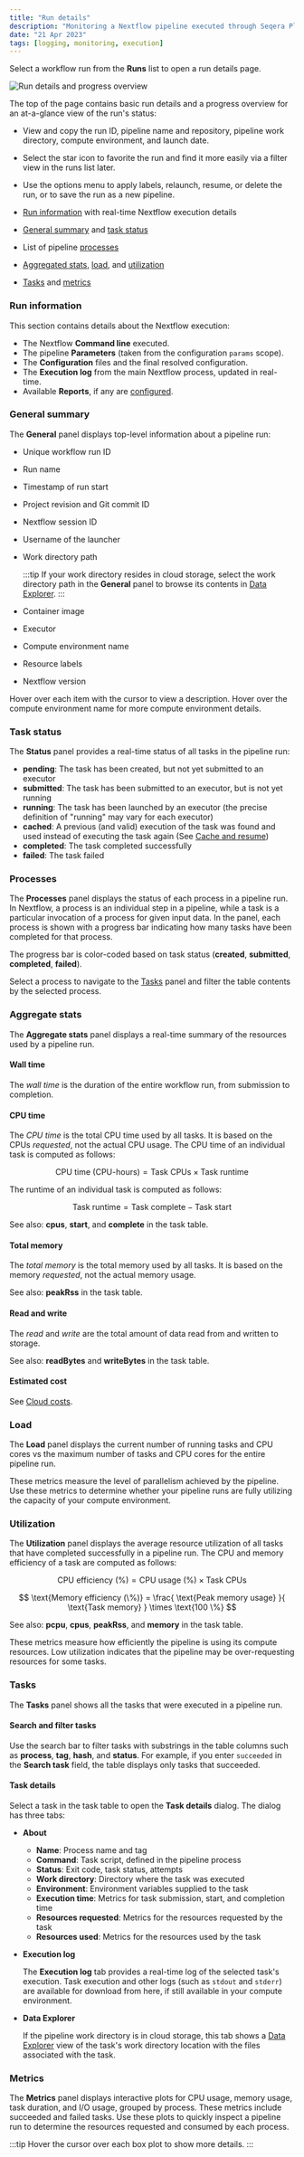 ```yaml
---
title: "Run details"
description: "Monitoring a Nextflow pipeline executed through Seqera Platform."
date: "21 Apr 2023"
tags: [logging, monitoring, execution]
---
```


Select a workflow run from the **Runs** list to open a run details page. 

![Run details and progress overview](./_images/progress-bar.png)

The top of the page contains basic run details and a progress overview for an at-a-glance view of the run's status:
- View and copy the run ID, pipeline name and repository, pipeline work directory, compute environment, and launch date. 
- Select the star icon to favorite the run and find it more easily via a filter view in the runs list later. 
- Use the options menu to apply labels, relaunch, resume, or delete the run, or to save the run as a new pipeline. 

- [Run information](#run-information) with real-time Nextflow execution details
- [General summary](#general-summary) and [task status](#task-status)
- List of pipeline [processes](#processes)
- [Aggregated stats](#aggregate-stats), [load](#load), and [utilization](#utilization)
- [Tasks](#tasks) and [metrics](#metrics)

### Run information

This section contains details about the Nextflow execution:

- The Nextflow **Command line** executed.
- The pipeline **Parameters** (taken from the configuration `params` scope).
- The **Configuration** files and the final resolved configuration.
- The **Execution log** from the main Nextflow process, updated in real-time.
- Available **Reports**, if any are [configured](../reports/overview.mdx).

### General summary

The **General** panel displays top-level information about a pipeline run:

- Unique workflow run ID
- Run name
- Timestamp of run start
- Project revision and Git commit ID
- Nextflow session ID
- Username of the launcher
- Work directory path

  :::tip
  If your work directory resides in cloud storage, select the work directory path in the **General** panel to browse its contents in [Data Explorer](../data/data-explorer.mdx).
  :::

- Container image
- Executor
- Compute environment name
- Resource labels
- Nextflow version

Hover over each item with the cursor to view a description. Hover over the compute environment name for more compute environment details.

### Task status

The **Status** panel provides a real-time status of all tasks in the pipeline run:

- **pending**: The task has been created, but not yet submitted to an executor
- **submitted**: The task has been submitted to an executor, but is not yet running
- **running**: The task has been launched by an executor (the precise definition of "running" may vary for each executor)
- **cached**: A previous (and valid) execution of the task was found and used instead of executing the task again (See [Cache and resume](../launch/cache-resume.mdx))
- **completed**: The task completed successfully
- **failed**: The task failed

### Processes 

The **Processes** panel displays the status of each process in a pipeline run. In Nextflow, a process is an individual step in a pipeline, while a task is a particular invocation of a process for given input data. In the panel, each process is shown with a progress bar indicating how many tasks have been completed for that process.

The progress bar is color-coded based on task status (**created**, **submitted**, **completed**, **failed**).

Select a process to navigate to the [Tasks](#tasks) panel and filter the table contents by the selected process.

### Aggregate stats 

The **Aggregate stats** panel displays a real-time summary of the resources used by a pipeline run.

#### Wall time

The _wall time_ is the duration of the entire workflow run, from submission to completion.

#### CPU time

The _CPU time_ is the total CPU time used by all tasks. It is based on the CPUs _requested_, not the actual CPU usage. The CPU time of an individual task is computed as follows:

$$
\text{CPU time (CPU-hours)} = \text{Task CPUs} \times \text{Task runtime}
$$

The runtime of an individual task is computed as follows:

$$
\text{Task runtime} = \text{Task complete} - \text{Task start}
$$

See also: **cpus**, **start**, and **complete** in the task table.

#### Total memory

The _total memory_ is the total memory used by all tasks. It is based on the memory _requested_, not the actual memory usage.

See also: **peakRss** in the task table.

#### Read and write

The _read_ and _write_ are the total amount of data read from and written to storage.

See also: **readBytes** and **writeBytes** in the task table.

#### Estimated cost

See [Cloud costs](../monitoring/cloud-costs.mdx#seqera-cost-estimate). 

### Load

The **Load** panel displays the current number of running tasks and CPU cores vs the maximum number of tasks and CPU cores for the entire pipeline run.

These metrics measure the level of parallelism achieved by the pipeline. Use these metrics to determine whether your pipeline runs are fully utilizing the capacity of your compute environment.

### Utilization

The **Utilization** panel displays the average resource utilization of all tasks that have completed successfully in a pipeline run. The CPU and memory efficiency of a task are computed as follows:

$$
\text{CPU efficiency (\%)} = \text{CPU usage (\%)} \times \text{Task CPUs}
$$

$$
\text{Memory efficiency (\%)} = \frac{ \text{Peak memory usage} }{ \text{Task memory} } \times \text{100 \%}
$$

See also: **pcpu**, **cpus**, **peakRss**, and **memory** in the task table.

These metrics measure how efficiently the pipeline is using its compute resources. Low utilization indicates that the pipeline may be over-requesting resources for some tasks.

### Tasks 

The **Tasks** panel shows all the tasks that were executed in a pipeline run.

#### Search and filter tasks

Use the search bar to filter tasks with substrings in the table columns such as **process**, **tag**, **hash**, and **status**. For example, if you enter `succeeded` in the **Search task** field, the table displays only tasks that succeeded.

#### Task details

Select a task in the task table to open the **Task details** dialog. The dialog has three tabs:

- **About**
  - **Name**: Process name and tag
  - **Command**: Task script, defined in the pipeline process
  - **Status**: Exit code, task status, attempts
  - **Work directory**: Directory where the task was executed
  - **Environment**: Environment variables supplied to the task
  - **Execution time**: Metrics for task submission, start, and completion time
  - **Resources requested**: Metrics for the resources requested by the task
  - **Resources used**: Metrics for the resources used by the task

- **Execution log**

  The **Execution log** tab provides a real-time log of the selected task's execution. Task execution and other logs (such as `stdout` and `stderr`) are available for download from here, if still available in your compute environment.

- **Data Explorer**

  If the pipeline work directory is in cloud storage, this tab shows a [Data Explorer](../data/data-explorer.mdx) view of the task's work directory location with the files associated with the task.

### Metrics 

The **Metrics** panel displays interactive plots for CPU usage, memory usage, task duration, and I/O usage, grouped by process. These metrics include succeeded and failed tasks. Use these plots to quickly inspect a pipeline run to determine the resources requested and consumed by each process.

:::tip
Hover the cursor over each box plot to show more details.
:::